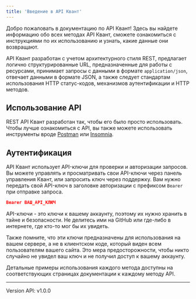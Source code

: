 ```yaml
---
title: 'Введение в API Квант'
---
```

Добро пожаловать в документацию по API Квант! Здесь вы найдете информацию обо всех методах API Квант, сможете ознакомиться с инструкциями по их использованию и узнать, какие данные они возвращают.

API Квант разработан с учетом архитектурного стиля REST, предлагает логично структурированные URL, предназначенные для работы с ресурсами, принимает запросы с данными в формате `application/json`, отвечает данными в формате JSON, а также следует стандартам использования HTTP статус-кодов, механизмов аутентификации и HTTP методов.

## Использование API

REST API Квант разработан так, чтобы его было просто использовать. Чтобы лучше ознакомиться с API, вы также можете использовать инструменты вроде [Postman](https://www.postman.com/) или [Insomnia](https://mintlify.com/docs/api-playground/mdx/configuration).

## Аутентификация

API Квант использует API-ключи для проверки и авторизации запросов. Вы можете управлять и просматривать свои API-ключи через панель управления Квант, или запросить ключ через поддержку. Вам нужно передать свой API-ключ в заголовке авторизации с префиксом `Bearer` при отправке запроса.

```json
Bearer ВАШ_API_КЛЮЧ
```
API-ключи - это ключи к вашему аккаунту, поэтому их нужно хранить в тайне и безопасности. Не делитесь ими на GitHub или где-либо в интернете, где кто-то мог бы их увидеть.

Также помните, что эти ключи предназначены для использования на вашем сервере, а не в клиентском коде, который виден всем пользователям вашего сайта. Это мера предосторожности, чтобы никто случайно не увидел ваш ключ и не получил доступ к вашему аккаунту.

Детальные примеры использования каждого метода доступны на соответствующих страницах документации к каждому методу API.

---

Version API: v1.0.0